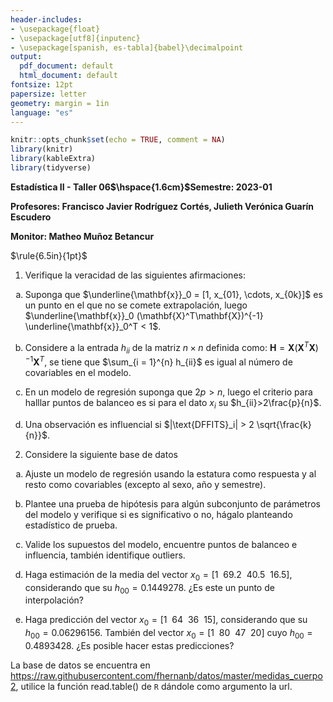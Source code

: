 ```yaml
---
header-includes:
- \usepackage{float}
- \usepackage[utf8]{inputenc}
- \usepackage[spanish, es-tabla]{babel}\decimalpoint
output:
  pdf_document: default
  html_document: default
fontsize: 12pt
papersize: letter
geometry: margin = 1in
language: "es"
---
```


```r
knitr::opts_chunk$set(echo = TRUE, comment = NA)
library(knitr)
library(kableExtra)
library(tidyverse)
```


**Estadística II - Taller 06$\hspace{1.6cm}$Semestre: 2023-01**

**Profesores: Francisco Javier Rodríguez Cortés, Julieth Verónica Guarín Escudero**

**Monitor: Matheo Muñoz Betancur**

$\rule{6.5in}{1pt}$

1. Verifique la veracidad de las siguientes afirmaciones:

a) Suponga que $\underline{\mathbf{x}}_0 = [1, x_{01}, \cdots, x_{0k}]$
es un punto en el que no se comete extrapolación, luego $\underline{\mathbf{x}}_0 (\mathbf{X}^T\mathbf{X})^{-1} \underline{\mathbf{x}}_0^T < 1$.

b) Considere a la entrada $h_{ii}$ de la matriz $n\times n$ definida como: $\mathbf{H} = \mathbf{X} (\mathbf{X}^T \mathbf{X})^{-1} \mathbf{X}^T$, se tiene
que $\sum_{i = 1}^{n} h_{ii}$ es igual al número de covariables en el
modelo.

c) En un modelo de regresión suponga que $2p > n$, luego el criterio para halllar puntos de balanceo es si para el dato $x_i$ su $h_{ii}>2\frac{p}{n}$.

d) Una observación es influencial si $|\text{DFFITS}_i| > 2 \sqrt{\frac{k}{n}}$.

2. Considere la siguiente base de datos

\begin{center}
\includegraphics[width=0.7\textwidth]{base.png}
\end{center}

a) Ajuste un modelo de regresión usando la estatura como respuesta y
al resto como covariables (excepto al sexo, año y semestre).

b) Plantee una prueba de hipótesis para algún subconjunto de parámetros del modelo y verifique si es significativo o no, hágalo planteando estadístico de prueba.

c) Valide los supuestos del modelo, encuentre puntos de balanceo e influencia, también identifique outliers.

d) Haga estimación de la media del vector $x_0=[1 \ \ 69.2 \ \ 40.5 \ \ 16.5]$, considerando que su $h_{00}=0.1449278$. ¿Es este un punto de interpolación?

e) Haga predicción del vector $x_0=[1 \ \ 64 \ \ 36 \ \ 15]$, considerando que su $h_{00}=0.06296156$. También del vector $x_0=[1 \ \ 80 \ \ 47 \ \ 20]$  cuyo $h_{00}=0.4893428$. ¿Es posible hacer estas predicciones?

\textbf{Nota:} La base de datos se encuentra en [https://raw.githubusercontent.com/fhernanb/datos/master/medidas_cuerpo2](https://raw.githubusercontent.com/fhernanb/datos/master/medidas_cuerpo2), utilice la función read.table() de `R` dándole como argumento la url.
